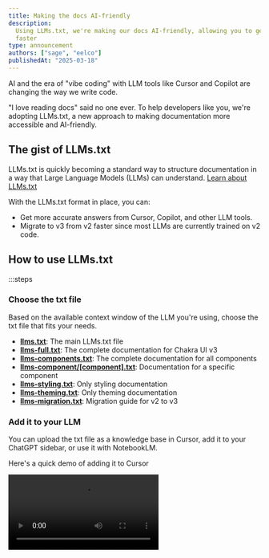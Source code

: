 ```yaml
---
title: Making the docs AI-friendly
description:
  Using LLMs.txt, we're making our docs AI-friendly, allowing you to get AI help
  faster
type: announcement
authors: ["sage", "eelco"]
publishedAt: "2025-03-18"
---
```


AI and the era of "vibe coding" with LLM tools like Cursor and Copilot are
changing the way we write code.

"I love reading docs" said no one ever. To help developers like you, we're
adopting LLMs.txt, a new approach to making documentation more accessible and
AI-friendly.

## The gist of LLMs.txt

LLMs.txt is quickly becoming a standard way to structure documentation in a way
that Large Language Models (LLMs) can understand.
[Learn about LLMs.txt](https://llmstxt.org/)

With the LLMs.txt format in place, you can:

- Get more accurate answers from Cursor, Copilot, and other LLM tools.
- Migrate to v3 from v2 faster since most LLMs are currently trained on v2 code.

## How to use LLMs.txt

:::steps

### Choose the txt file

Based on the available context window of the LLM you're using, choose the txt
file that fits your needs.

- **[llms.txt](https://chakra-ui.com/llms.txt)**: The main LLMs.txt file
- **[llms-full.txt](https://chakra-ui.com/llms-full.txt)**: The complete
  documentation for Chakra UI v3
- **[llms-components.txt](https://chakra-ui.com/llms-components.txt)**: The
  complete documentation for all components
- **[llms-component/[component].txt](https://chakra-ui.com/llms-component/[component].txt)**:
  Documentation for a specific component
- **[llms-styling.txt](https://chakra-ui.com/llms-styling.txt)**: Only styling
  documentation
- **[llms-theming.txt](https://chakra-ui.com/llms-theming.txt)**: Only theming
  documentation
- **[llms-migration.txt](https://chakra-ui.com/llms-migration.txt)**: Migration
  guide for v2 to v3

### Add it to your LLM

You can upload the txt file as a knowledge base in Cursor, add it to your
ChatGPT sidebar, or use it with NotebookLM.

Here's a quick demo of adding it to Cursor

<Video src="/videos/llms-txt-demo.mp4" />

### Enjoy!

You can now ask the LLM questions about the specific components and get accurate
answers.

:::

## (Pro Tip) Migration

If you're migrating from v2 to v3, you can load up the **llms-migration.txt**
file to get help with migrating your Chakra project much faster.

## Conclusion

We hope this helps you get the most out of our docs and makes your coding
experience even better.

Keep shipping!
